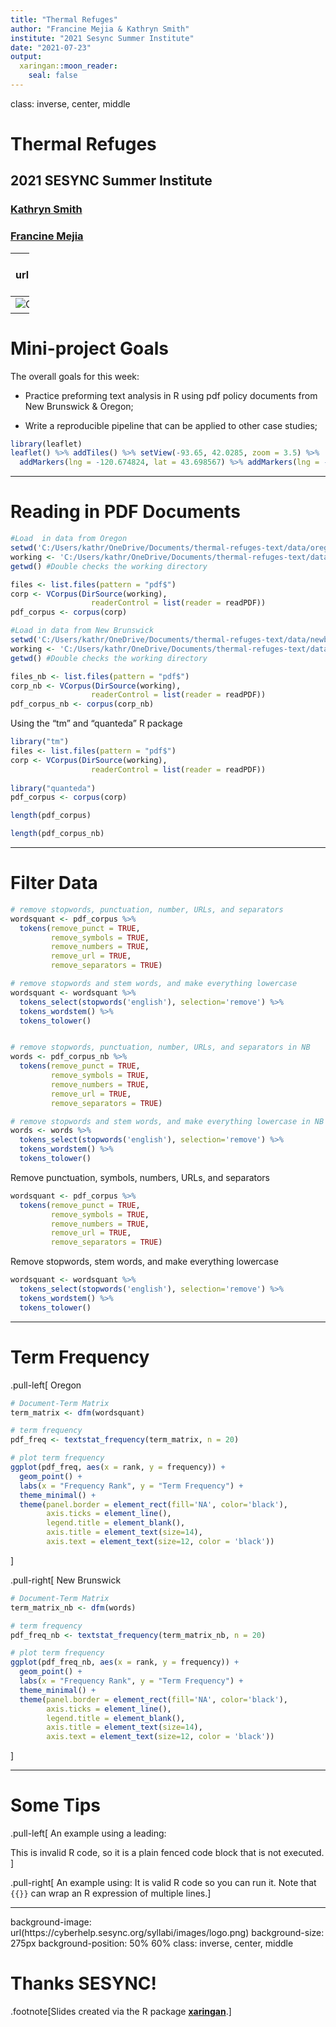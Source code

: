 ```yaml
---
title: "Thermal Refuges"
author: "Francine Mejia & Kathryn Smith"
institute: "2021 Sesync Summer Institute"
date: "2021-07-23"
output:
  xaringan::moon_reader:
    seal: false
---
```

class: inverse, center, middle

# Thermal Refuges

## 2021 SESYNC Summer Institute

### [Kathryn Smith](https://twitter.com/smithakathryn)      
### [Francine Mejia](https://scholar.google.com/citations?user=STn9DqkAAAAJ&hl=en) 

---
background-image: url(https://www.sesync.org/sites/default/files/cold_water_refuge_zoom_image.png)
background-position: 50% 50%

# [SESYNC Workshop](https://www.sesync.org/news/thu-2021-03-25-1322/closing-the-gap-between-the-science-and-management-of-cold-water-refuges)


```r
options(htmltools.dir.version = FALSE)
knitr::opts_chunk$set(echo = TRUE)
```

```r
#Load  libraries
library("pdftools")
library("quanteda")
library("ggplot2")
library("quanteda.textstats")
library("tm")
library("magrittr")
library("knitr")
library("tidytext")
library("dplyr")
library("quanteda.textplots")
library("topicmodels")
```
---
![Caption for the picture.](/path/to/image.png)

---
# Mini-project Goals
The overall goals for this week:

- Practice preforming text analysis in R using pdf policy documents from New Brunswick & Oregon;

- Write a reproducible pipeline that can be applied to other case studies;

```r
library(leaflet)
leaflet() %>% addTiles() %>% setView(-93.65, 42.0285, zoom = 3.5) %>% 
  addMarkers(lng = -120.674824, lat = 43.698567) %>% addMarkers(lng = -66.306390, lat = 46.557810)
```
---

# Reading in PDF Documents

```r
#Load  in data from Oregon
setwd('C:/Users/kathr/OneDrive/Documents/thermal-refuges-text/data/oregon')
working <- 'C:/Users/kathr/OneDrive/Documents/thermal-refuges-text/data/oregon'
getwd() #Double checks the working directory

files <- list.files(pattern = "pdf$")
corp <- VCorpus(DirSource(working),
                  readerControl = list(reader = readPDF))
pdf_corpus <- corpus(corp)
```

```r
#Load in data from New Brunswick
setwd('C:/Users/kathr/OneDrive/Documents/thermal-refuges-text/data/newbrunswick')
working <- 'C:/Users/kathr/OneDrive/Documents/thermal-refuges-text/data/newbrunswick'
getwd() #Double checks the working directory

files_nb <- list.files(pattern = "pdf$")
corp_nb <- VCorpus(DirSource(working),
                  readerControl = list(reader = readPDF))
pdf_corpus_nb <- corpus(corp_nb)
```

Using the "tm" and "quanteda" R package
```r
library("tm")
files <- list.files(pattern = "pdf$")
corp <- VCorpus(DirSource(working),
                  readerControl = list(reader = readPDF))
               
library("quanteda")
pdf_corpus <- corpus(corp)
```
```r

length(pdf_corpus)

length(pdf_corpus_nb)
```
---

# Filter Data

```r
# remove stopwords, punctuation, number, URLs, and separators
wordsquant <- pdf_corpus %>%  
  tokens(remove_punct = TRUE,
         remove_symbols = TRUE,
         remove_numbers = TRUE,
         remove_url = TRUE,
         remove_separators = TRUE)

# remove stopwords and stem words, and make everything lowercase
wordsquant <- wordsquant %>%
  tokens_select(stopwords('english'), selection='remove') %>% 
  tokens_wordstem() %>% 
  tokens_tolower()


# remove stopwords, punctuation, number, URLs, and separators in NB
words <- pdf_corpus_nb %>%  
  tokens(remove_punct = TRUE,
         remove_symbols = TRUE,
         remove_numbers = TRUE,
         remove_url = TRUE,
         remove_separators = TRUE)

# remove stopwords and stem words, and make everything lowercase in NB
words <- words %>%
  tokens_select(stopwords('english'), selection='remove') %>% 
  tokens_wordstem() %>% 
  tokens_tolower()
```

Remove punctuation, symbols, numbers, URLs, and separators
```r
wordsquant <- pdf_corpus %>%  
  tokens(remove_punct = TRUE,
         remove_symbols = TRUE,
         remove_numbers = TRUE,
         remove_url = TRUE,
         remove_separators = TRUE)
```
Remove stopwords, stem words, and make everything lowercase
```r
wordsquant <- wordsquant %>%
  tokens_select(stopwords('english'), selection='remove') %>% 
  tokens_wordstem() %>% 
  tokens_tolower()
```
---

# Term Frequency
.pull-left[
Oregon

```r
# Document-Term Matrix
term_matrix <- dfm(wordsquant)

# term frequency
pdf_freq <- textstat_frequency(term_matrix, n = 20) 

# plot term frequency
ggplot(pdf_freq, aes(x = rank, y = frequency)) +
  geom_point() +
  labs(x = "Frequency Rank", y = "Term Frequency") +
  theme_minimal() + 
  theme(panel.border = element_rect(fill='NA', color='black'),
        axis.ticks = element_line(),
        legend.title = element_blank(), 
        axis.title = element_text(size=14), 
        axis.text = element_text(size=12, color = 'black'))
```
]

.pull-right[
New Brunswick

```r
# Document-Term Matrix
term_matrix_nb <- dfm(words)

# term frequency
pdf_freq_nb <- textstat_frequency(term_matrix_nb, n = 20) 

# plot term frequency
ggplot(pdf_freq_nb, aes(x = rank, y = frequency)) +
  geom_point() +
  labs(x = "Frequency Rank", y = "Term Frequency") +
  theme_minimal() + 
  theme(panel.border = element_rect(fill='NA', color='black'),
        axis.ticks = element_line(),
        legend.title = element_blank(), 
        axis.title = element_text(size=14), 
        axis.text = element_text(size=12, color = 'black'))
```
]

---

# Some Tips


.pull-left[
An example using a leading:

This is invalid R code, so it is a plain fenced code block that is not executed.
]

.pull-right[
An example using:
It is valid R code so you can run it. Note that `{{}}` can wrap an R expression of multiple lines.
]

---
background-image: url(https://cyberhelp.sesync.org/syllabi/images/logo.png)
background-size: 275px
background-position: 50% 60%
class: inverse, center, middle

# Thanks SESYNC!

.footnote[Slides created via the R package [**xaringan**](https://github.com/yihui/xaringan).]
